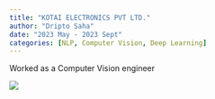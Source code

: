 ```yaml
---
title: "KOTAI ELECTRONICS PVT LTD."
author: "Dripto Saha"
date: "2023 May - 2023 Sept"
categories: [NLP, Computer Vision, Deep Learning]
---
```


Worked as a Computer Vision engineer

![](thumbnail.jpg)

<!-- Since this post doesn't specify an explicit `image`, the first image in the post will be used in the listing page of posts. -->
